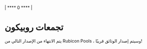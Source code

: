 | **** 0 **** |

# تجمعات روبيكون

يتم الانتهاء من الإصدار التالي من Rubicon Pools ، وسيتم إصدار الوثائق قريبًا!